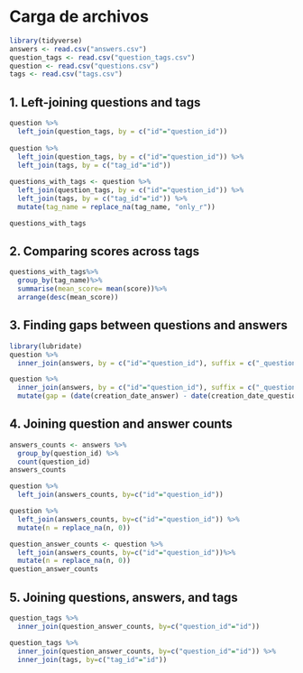 # Carga de archivos

```r
library(tidyverse)
answers <- read.csv("answers.csv")
question_tags <- read.csv("question_tags.csv")
question <- read.csv("questions.csv")
tags <- read.csv("tags.csv")
```

## 1. Left-joining questions and tags

```r
question %>%
  left_join(question_tags, by = c("id"="question_id"))
  
question %>%
  left_join(question_tags, by = c("id"="question_id")) %>%
  left_join(tags, by = c("tag_id"="id")) 
  
questions_with_tags <- question %>%
  left_join(question_tags, by = c("id"="question_id")) %>%
  left_join(tags, by = c("tag_id"="id")) %>%
  mutate(tag_name = replace_na(tag_name, "only_r"))

questions_with_tags
```

## 2. Comparing scores across tags

```r
questions_with_tags%>%
  group_by(tag_name)%>%
  summarise(mean_score= mean(score))%>%
  arrange(desc(mean_score))
```

## 3. Finding gaps between questions and answers

```r
library(lubridate)
question %>%
  inner_join(answers, by = c("id"="question_id"), suffix = c("_question", "_answer"))

question %>%
  inner_join(answers, by = c("id"="question_id"), suffix = c("_question", "_answer")) %>%
  mutate(gap = (date(creation_date_answer) - date(creation_date_question)))
```

## 4. Joining question and answer counts

```r
answers_counts <- answers %>%
  group_by(question_id) %>%
  count(question_id)
answers_counts

question %>%
  left_join(answers_counts, by=c("id"="question_id"))

question %>%
  left_join(answers_counts, by=c("id"="question_id")) %>%
  mutate(n = replace_na(n, 0))

question_answer_counts <- question %>%
  left_join(answers_counts, by=c("id"="question_id"))%>%
  mutate(n = replace_na(n, 0))
question_answer_counts
```

## 5. Joining questions, answers, and tags

```r
question_tags %>%
  inner_join(question_answer_counts, by=c("question_id"="id"))

question_tags %>%
  inner_join(question_answer_counts, by=c("question_id"="id")) %>%
  inner_join(tags, by=c("tag_id"="id"))
```
